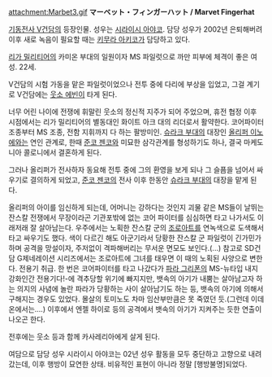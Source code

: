 attachment:Marbet3.gif
'''マーベット・フィンガーハット / Marvet Fingerhat'''

[[기동전사 V건담]]의 등장인물. 성우는 [[시라이시 아야코]]. 담당 성우가 2002년 은퇴해버려 이후 새로 녹음이 필요할 때는 [[키무라 아키코]]가 담당하고 있다.

[[리가 밀리티어]]의 카미온 부대의 일원이자 MS 파일럿으로 까만 피부에 체격이 좋은 여성. 22세.

V건담의 시험 가동을 맡은 파일럿이었으나 전투 중에 다리에 부상을 입었고, 그걸 계기로 V건담에는 [[웃소 에빈]]이 타게 된다.

너무 어린 나이에 전쟁에 휘말린 웃소의 정신적 지주가 되어 주었으며, 휴전 협정 이후 시점에서는 리가 밀리티어의 별동대인 화이트 아크 대의 리더로서 활약한다. 코어파이터 조종부터 MS 조종, 전함 지휘까지 다 하는 팔방미인. [[슈라크 부대]]의 대장인 [[올리퍼 이노에]]와는 연인 관계로, 한때 [[준코 젠코]]와 미묘한 삼각관계를 형성하기도 하나, 결국 마케도니아 콜로니에서 결혼하게 된다.

그러나 올리퍼가 전사하자 동요해 전투 중에 그의 환영을 보게 되나 그 슬픔을 넘어서 싸우기로 결의하게 되었고, [[준코 젠코]]의 전사 이후 한동안 [[슈라크 부대]]의 대장을 맡게 된다.

올리퍼의 아이를 임신하게 되는데, 어머니는 강하다는 것인지 괴물 같은 MS들이 날뛰는 잔스칼 전쟁에서 무장이라곤 기관포밖에 없는 코어 파이터를 심심하면 타고 나가서도 이래저래 잘 살아남는다.
우주에서는 노획한 잔스칼 군의 [[조로아트]]를 연녹색으로 도색해서 타고 싸우기도 했다. 색이 다르긴 해도 아군기라서 당황한 잔스칼 군 파일럿이 긴가민가하며 공격을 망설이자, 주저없이 격파해버리는 무서운 면모도 보인다.(...) 참고로 SD건담 G제네레이션 시리즈에서는 조로아트에 그녀를 태우면 이 때의 노획된 사양으로 변한다. 전용기 취급.
한 번은 코어파이터를 타고 나갔다가 [[파라 그리폰]]의 MS-뉴타입 내지 강화인간 전용기다!-에 격추당할 위기에 빠지지만, 뱃속의 아기가 내뿜는 살아남고자 하는 의지의 사념에 놀란 파라가 당황하는 사이 살아남기도 하는 등, 뱃속의 아기에 의해서 구해지는 경우도 있었다. 몰살의 토미노도 차마 임산부만큼은 못 죽였던 듯.(그런데 이데온에서는....)   이후에서 엔젤 하이로 등의 공격에서 뱃속의 아기가 지켜주는 듯한 연출이 나오곤 한다.

전후에는 웃소 등과 함께 카사레리아에게 살게 된다.

여담으로 담당 성우 시라이시 아야코는 02년 성우 활동을 모두 중단하고 고향으로 내려갔는데, 이후 행방이 묘연한 상태. 비유적인 표현이 아니라 정말 [행방불명]되었다.
